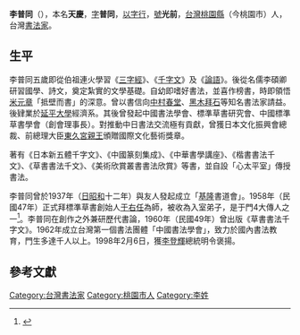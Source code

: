 {{Refimprove|time=2021-07-26T03:55:28+00:00}}
'''李普同'''（{{bd|1918年||1998年||catIdx=L李}}），本名'''天慶'''，[[表字|字]]'''普同'''，[[以字行|以字行]]，[[號|號]]'''光前'''，[[台灣|台灣]][[桃園市|桃園縣]]（今桃園市）人，台灣[[書法家|書法家]]。

==生平==
李普同五歲即從伯祖連火學習《[[三字經|三字經]]》、《[[千字文|千字文]]》及《[[論語|論語]]》。後從名儒李碩卿研習國學、詩文，奠定紮實的文學基礎。自幼即嗜好書法，並喜作榜書，時即領悟[[米元章|米元章]]「抵壁而書」的深意。曾以書信向[[中村春堂|中村春堂]]、[[黑木拜石|黑木拜石]]等知名書法家請益。後肄業於[[延平大學|延平大學]]經濟系。其後曾發起中國書法學會、標準草書研究會、中國標準草書學會（創會理事長）。對推動中日書法交流極有貢獻，曾獲日本文化振興會總裁、前總理大臣[[東久宮親王|東久宮親王]]頒贈國際文化藝術獎章。

著有《日本新五體千字文》、《中國篆刻集成》、《中華書學講座》、《楷書書法千文》、《草書書法千文》、《美術欣賞叢書書法欣賞》等書，並自設「心太平室」傳授書法。

李普同曾於1937年（[[日|日]][[昭和|昭和]]十二年）與友人發起成立「[[基隆|基隆]]書道會」。1958年（民國47年）正式拜標準草書創始人[[于右任|于右任]]為師，被收為入室弟子，是于門4大傳人之一<ref>{{Cite web |url=http://www.epochtimes.com/b5/9/11/15/n2722962.htm |title=陳韻聿，《李普同回顧展 見證于門書法風華》，大紀元轉載自中央社，2009年11月15日 |access-date=2013年8月23日 |archive-date=2019年10月2日 |archive-url=https://web.archive.org/web/20191002135007/http://www.epochtimes.com/b5/9/11/15/n2722962.htm |dead-url=no }}</ref>。李普同在創作之外兼研歷代書論，1960年（民國49年）曾出版《草書書法千字文》。1962年成立台灣第一個書法團體「中國書法學會」，致力於國內書法教育，門生多達千人以上。1998年2月6日，獲[[李登輝|李登輝]]總統明令褒揚。

==參考文獻==
{{reflist}}

[[Category:台灣書法家|Category:台灣書法家]]
[[Category:桃園市人|Category:桃園市人]]
[[Category:李姓|Category:李姓]]
{{bio-stub}}